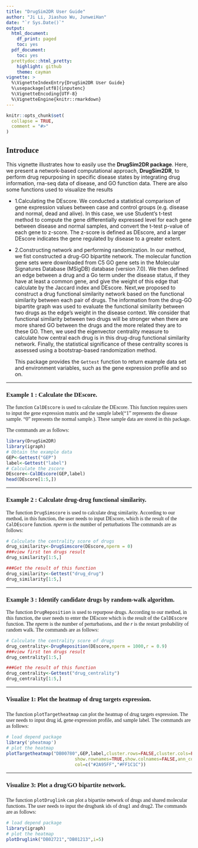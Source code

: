 ---
title: "DrugSim2DR User Guide"
author: "Ji Li, Jiashuo Wu, JunweiHan"
date: "`r Sys.Date()`"
output:
  html_document:
    df_print: paged
    toc: yes
  pdf_document:
    toc: yes
  prettydoc::html_pretty:
    highlight: github
    theme: cayman
vignette: >
  %\VignetteIndexEntry{DrugSim2DR User Guide} 
  %\usepackage[utf8]{inputenc} 
  %\VignetteEncoding{UTF-8} 
  %\VignetteEngine{knitr::rmarkdown}
---

```{r, include = FALSE}
knitr::opts_chunk$set(
  collapse = TRUE,
  comment = "#>"
)


```
## <font face="微软雅黑"> Introduce </font>

This vignette illustrates how to easily use the **DrugSim2DR package**. Here, we present a network-based computational approach, **DrugSim2DR**, to perform drug repurposing in specific disease states by integrating drug information, rna-seq data of disease, and GO function data. There are also some functions used to visualize the results

- 1.Calculating the DEscore. We conducted a statistical comparison of gene expression values between case and control groups (e.g. disease and normal, dead and alive). In this case, we use Student’s t-test method to compute the gene differentially expressed level for each gene between disease and normal samples, and convert the t-test p-value of each gene to z-score. The z-score is defined as DEscore, and a larger DEscore indicates the gene regulated by disease to a greater extent.

- 2.Constructing network and performing randomization. In our method, we fist constructed a drug-GO bipartite network. The molecular function gene sets were downloaded from C5 GO gene sets in the Molecular Signatures Database (MSigDB) database (version 7.0). We then defined an edge between a drug and a Go term under the disease status, if they have at least a common gene, and give the weight of this edge that calculate by the Jaccard index and DEscore. Next,we proposed to construct a drug functional similarity network based on the functional similarity between each pair of drugs. The information from the drug-GO bipartite graph was used to evaluate the functional similarity between two drugs as the edge’s weight in the disease context. We consider that functional similarity between two drugs will be stronger when there are more shared GO between the drugs and the more related they are to these GO. Then, we used the eigenvector centrality measure to calculate how central each drug is in this drug-drug functional similarity network. Finally, the statistical significance of these centrality scores is assessed using a bootstrap-based randomization method.

   This package provides the `Gettest` function to return example data set and environment variables, such as the gene expression profile and so on.</font>


*****
### <font face="微软雅黑">Example 1 : Calculate the DEscore. </font>

<font face="微软雅黑">  The function `CalDEscore` is used to calculate the DEscore. This function requires users to input the gene expression matrix and the sample label("1" represents the disease sample. "0" represents the normal sample.). These sample data are stored in this package.
  
The commands are as follows: </font>
```{r eval=TRUE}
library(DrugSim2DR)
library(igraph)
# Obtain the example data
GEP<-Gettest("GEP")
label<-Gettest("label")
# Calculate the zscore
DEscore<-CalDEscore(GEP,label)
head(DEscore[1:5,])
```

*****

### <font face="微软雅黑"> Example 2 : Calculate drug-drug functional similarity. </font>

<font face="微软雅黑"> The function `DrugSimscore` is used to calculate drug similarity. According to our method, in this function, the user needs to input DEscore, which is the result of the `CalDEscore` function. *nperm* is the number of perturbations
  The commands are as follows: </font>


```{r, eval=FALSE}
# Calculate the centrality score of drugs
drug_similarity<-DrugSimscore(DEscore,nperm = 0)
###view first ten drugs result
drug_similarity[1:5,]

```
```{r echo=FALSE}
###Get the result of this function
drug_similarity<-Gettest("drug_drug")
drug_similarity[1:5,]
``` 

*****

### <font face="微软雅黑"> Example 3 : Identify candidate drugs by random-walk algorithm. </font>

<font face="微软雅黑"> The function `DrugReposition` is used to repurpose drugs. According to our method, in this function, the user needs to enter the DEscore which is the result of the `CalDEscore` function. The *nperm* is the number of perturbations, and the *r* is the restart probability of random walk.
  The commands are as follows: </font>


```{r, eval=FALSE}
# Calculate the centrality score of drugs
drug_centrality<-DrugReposition(DEscore,nperm = 1000,r = 0.9)
###view first ten drugs result
drug_centrality[1:5,]

```
```{r echo=FALSE}
###Get the result of this function
drug_centrality<-Gettest("drug_centrality")
drug_centrality[1:5,]
``` 

*****
### <font face="微软雅黑"> Visualize 1: Plot the heatmap of drug targets expression.</font>

#####
<font face="微软雅黑">  The function `plotTargetheatmap` can plot the heatmap of drug targets expression. The user needs to input drug id, gene expression profile, and sample label.
  The commands are as follows:  </font>

```{r,message=FALSE}
# load depend package
library('pheatmap')
# plot the heatmap 
plotTargetheatmap("DB00780",GEP,label,cluster.rows=FALSE,cluster.cols=FALSE,bk=c(-2.4,2.3),
                          show.rownames=TRUE,show.colnames=FALSE,ann_colors=c("#FFAA2C","#2CBADA"),
                          col=c("#2A95FF","#FF1C1C"))

```


*****
### <font face="微软雅黑"> Visualize 3: Plot a drug/GO bipartite network.</font>

#####
<font face="微软雅黑">  The function `plotDruglink` can plot a bipartite network of drugs and shared molecular functions. The user needs to input the drugbank ids of drug1 and drug2.
  The commands are as follows:  </font>

```{r,message=FALSE,fig.height=5,fig.width=10}
# load depend package
library(igraph)
# plot the heatmap 
plotDruglink("DB02721","DB01213",i=5)

```





